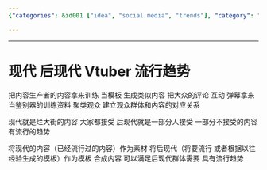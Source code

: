 ```yaml
---
{"categories": &id001 ["idea", "social media", "trends"], "category": "Content Creation", "date": "2023-12-22 23:52:59", "description": "This passage explores the evolving trends in VTubers, focusing on the use of existing popular content as templates to generate similar content. The article emphasizes the importance of audience feedback and clustering viewers to understand preferences and match them with appropriate content, ultimately aiming for a blend of modern and post-modern content that appeals to the evolving audience and stays ahead of trends.", "tags": *id001, "title": "现代 后现代 Vtuber 流行趋势"}

---
```


------

# 现代 后现代 Vtuber 流行趋势

把内容生产者的内容拿来训练 当模板 生成类似内容
把大众的评论 互动 弹幕拿来当鉴别器的训练资料 聚类观众 建立观众群体和内容的对应关系

现代就是烂大街的内容 大家都接受
后现代就是一部分人接受 一部分不接受的内容 有流行的趋势

将现代的内容（已经流行过的内容）作为素材 将后现代（将要流行 或者根据以往经验生成的模板）作为模板 合成内容 可以满足后现代群体需要 具有流行趋势

